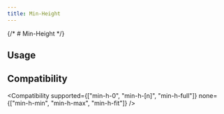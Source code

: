 ```yaml
---
title: Min-Height
---
```



{/* # Min-Height */}

## Usage

<Usage />

## Compatibility

<Compatibility
  supported={["min-h-0", "min-h-[n]", "min-h-full"]}
  none={["min-h-min", "min-h-max", "min-h-fit"]}
/>
